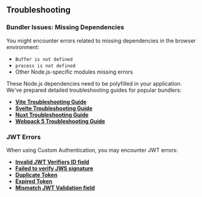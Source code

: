 ## Troubleshooting

### Bundler Issues: Missing Dependencies

You might encounter errors related to missing dependencies in the browser environment:

- `Buffer is not defined`
- `process is not defined`
- Other Node.js-specific modules missing errors

These Node.js dependencies need to be polyfilled in your application. We've prepared detailed troubleshooting guides for popular bundlers:

- **[Vite Troubleshooting Guide](/embedded-wallets/troubleshooting/vite-issues)**
- **[Svelte Troubleshooting Guide](/embedded-wallets/troubleshooting/svelte-issues)**
- **[Nuxt Troubleshooting Guide](/embedded-wallets/troubleshooting/nuxt-issues)**
- **[Webpack 5 Troubleshooting Guide](/embedded-wallets/troubleshooting/webpack-issues)**

### JWT Errors

When using Custom Authentication, you may encounter JWT errors:

- [**Invalid JWT Verifiers ID field**](/embedded-wallets/troubleshooting/jwt-errors#invalid-jwt-verifiers-id-field)
- [**Failed to verify JWS signature**](/embedded-wallets/troubleshooting/jwt-errors#failed-to-verify-jws-signature)
- [**Duplicate Token**](/embedded-wallets/troubleshooting/jwt-errors#duplicate-token)
- [**Expired Token**](/embedded-wallets/troubleshooting/jwt-errors#expired-token)
- [**Mismatch JWT Validation field**](/embedded-wallets/troubleshooting/jwt-errors#mismatch-jwt-validation-field)
